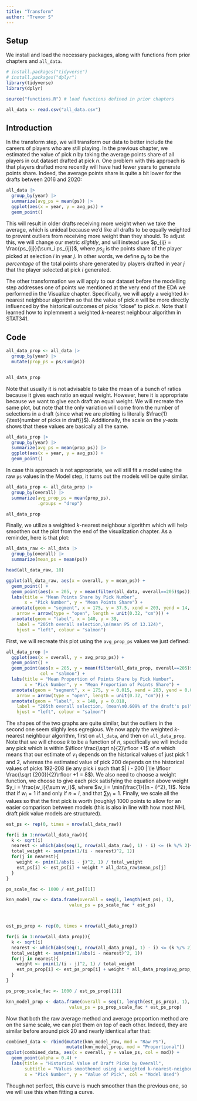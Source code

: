```yaml
---
title: "Transform"
author: "Trevor S"
---
```


## Setup

We install and load the necessary packages, along with functions from prior chapters and `all_data`.

```r
# install.packages("tidyverse")
# install.packages("dplyr")
library(tidyverse)
library(dplyr)

source("functions.R") # load functions defined in prior chapters

all_data <- read.csv("all_data.csv")
```

## Introduction

In the transform step, we will transform our data to better include the careers of players who are still playing. In the previous chapter, we estimated the value of pick $n$ by taking the average points share of all players in out dataset drafted at pick $n$. One problem with this approach is that players drafted more recently will have had fewer years to generate points share. Indeed, the average points share is quite a bit lower for the drafts between 2016 and 2020:

```r
all_data |> 
  group_by(year) |> 
  summarize(avg_ps = mean(ps)) |>
  ggplot(aes(x = year, y = avg_ps)) +
  geom_point()
```

This will result in older drafts receiving more weight when we take the average, which is unideal because we'd like all drafts to be equally weighted to prevent outliers from receiving more weight than they should. To adjust this, we will change our metric *slightly*, and will instead use $p_{ij} = \frac{ps_{ij}}{\sum_i ps_{ij}}$, where $ps_{ij}$ is the points share of the player picked at selection $i$ in year $j$. In other words, we define $p_{ij}$ to be the *percentage* of the total points share generated by players drafted in year $j$ that the player selected at pick $i$ generated.

The other transformation we will apply to our dataset before the modelling step addresses one of points we mentioned at the very end of the EDA we performed in the Visualize chapter. Specifically, we will apply a weighted $k$-nearest neighbour algorithm so that the value of pick $n$ will be more directly influenced by the historical outcomes of picks "close" to pick $n$. Note that I learned how to inplemment a weighted $k$-nearest neighbour algorithm in STAT341.

## Code

```r
all_data_prop <- all_data |> 
  group_by(year) |> 
  mutate(prop_ps = ps/sum(ps)) 


all_data_prop
```

Note that usually it is not advisable to take the mean of a bunch of ratios because it gives each ratio an equal weight. However, here it is appropriate because we want to give each draft an equal weight. We will recreate the same plot, but note that the only variation will come from the number of selections in a draft (since what we are plotting is literally $\frac{1}{\text{number of picks in draft}}$). Additionally, the scale on the $y$-axis shows that these values are basically all the same.

```r
all_data_prop |> 
  group_by(year) |> 
  summarize(avg_ps = mean(prop_ps)) |>
  ggplot(aes(x = year, y = avg_ps)) +
  geom_point()
```

In case this approach is not appropriate, we will still fit a model using the raw `ps` values in the Model step, it turns out the models will be quite similar.

```r
all_data_prop <- all_data_prop |> 
  group_by(overall) |>  
  summarize(avg_prop_ps = mean(prop_ps),
            .groups = "drop")

all_data_prop
```

Finally, we utilize a weighted $k$-nearest neighbour algorithm which will help smoothen out the plot from the end of the visualization chapter. As a reminder, here is that plot:

```r
all_data_raw <- all_data |> 
  group_by(overall) |> 
  summarize(mean_ps = mean(ps)) 

head(all_data_raw, 10)

ggplot(all_data_raw, aes(x = overall, y = mean_ps)) + 
  geom_point() +
  geom_point(aes(x = 205, y = mean(filter(all_data, overall==205)$ps)), col = "salmon") +
  labs(title = "Mean Points Share by Pick Number",
       x = "Pick Number", y = "Mean Points Share") + 
  annotate(geom = "segment", x = 175, y = 37.5, xend = 203, yend = 14, colour = "salmon",
    arrow = arrow(type = "open", length = unit(0.32, "cm"))) +
  annotate(geom = "label", x = 140, y = 39,
    label = "205th overall selection,\n(mean PS of 13.124)",
    hjust = "left", colour = "salmon")
```

First, we will recreate this plot using the `avg_prop_ps` values we just defined:

```r
all_data_prop |> 
  ggplot(aes(x = overall, y = avg_prop_ps)) + 
  geom_point() +
  geom_point(aes(x = 205, y = mean(filter(all_data_prop, overall==205)$avg_prop_ps)), 
             col = "salmon") +
  labs(title = "Mean Proportion of Points Share by Pick Number",
       x = "Pick Number", y = "Mean Proportion of Points Share") + 
  annotate(geom = "segment", x = 175, y = 0.015, xend = 203, yend = 0.0065, colour = "salmon",
    arrow = arrow(type = "open", length = unit(0.32, "cm"))) +
  annotate(geom = "label", x = 140, y = 0.018,
    label = "205th overall selection, (mean\n0.609% of the draft's ps)",
    hjust = "left", colour = "salmon")
```

The shapes of the two graphs are quite similar, but the outliers in the second one seem slighly less egregious. We now apply the weighted $k$-nearest neighbour algorithm, first on `all_data`, and then on `all_data_prop`. Note that we will choose $k$ to be a function of $n$, specifically we will include any pick which is within $\lfloor \frac{\sqrt n}{2}\rfloor +1$ of $n$ which means that our estimate of $v_1$ depends on the historical values of just pick 1 and 2, whereas the estimated value of pick 200 depends on the historical values of picks 192-208 (ie any pick $i$ such that $| i - 200 | \le \lfloor \frac{\sqrt {200}}{2}\rfloor +1 = 8$). We also need to choose a weight function, we choose to give each pick satisfying the equation above weight $y_i = \frac{w_i}{\sum w_i}$, where $w_i = \min(\frac{1}{(n - i)^2}, 1)$. Note that if $w_i = 1$ if and only if $n = i$, and that $\sum y_i  =1$. Finally, we scale all the values so that the first pick is worth (roughly) 1000 points to allow for an easier comparison between models (this is also in line with how most NHL draft pick value models are structured).

```r
est_ps <- rep(0, times = nrow(all_data_raw))

for(i in 1:nrow(all_data_raw)){
  k <- sqrt(i)
  nearest <- which(abs(seq(1, nrow(all_data_raw), 1) - i) <= (k %/% 2)+1)
  total_weight <- sum(pmin(1/(i - nearest)^2, 1))
  for(j in nearest){
    weight <- pmin(1/abs(i - j)^2, 1) / total_weight
    est_ps[i] <- est_ps[i] + weight * all_data_raw$mean_ps[j]
  }
}

ps_scale_fac <- 1000 / est_ps[[1]]

knn_model_raw <- data.frame(overall = seq(1, length(est_ps), 1),
                        value_ps = ps_scale_fac * est_ps)



est_ps_prop <- rep(0, times = nrow(all_data_prop))

for(i in 1:nrow(all_data_prop)){
  k <- sqrt(i)
  nearest <- which(abs(seq(1, nrow(all_data_prop), 1) - i) <= (k %/% 2)+1)
  total_weight <- sum(pmin(1/abs(i - nearest)^2, 1))
  for(j in nearest){
    weight <- pmin(1/(i - j)^2, 1) / total_weight
    est_ps_prop[i] <- est_ps_prop[i] + weight * all_data_prop$avg_prop_ps[j]
  }
}

ps_prop_scale_fac <- 1000 / est_ps_prop[[1]]

knn_model_prop <- data.frame(overall = seq(1, length(est_ps_prop), 1),
                        value_ps = ps_prop_scale_fac * est_ps_prop)
```

Now that both the raw average method and average proportion method are on the same scale, we can plot them on top of each other. Indeed, they are similar before around pick 20 and nearly identical after that:

```r
combined_data <- rbind(mutate(knn_model_raw, mod = "Raw PS"), 
                       mutate(knn_model_prop, mod = "Proportional"))
ggplot(combined_data, aes(x = overall, y = value_ps, col = mod)) + 
  geom_point(alpha = 0.4) + 
  labs(title = "Historical Value of Draft Picks by Overall",
       subtitle = "Values smoothened using a weighted k-nearest-neigbour algorithm", 
       x = "Pick Number", y = "Value of Pick", col = "Model Used")
```

Though not perfect, this curve is much smoother than the previous one, so we will use this when fitting a curve.

